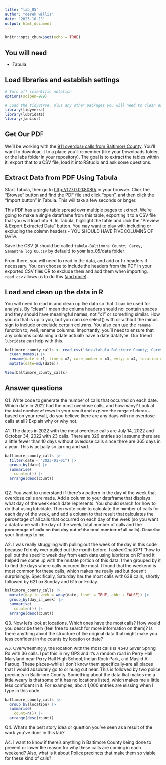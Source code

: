 ```yaml
---
title: "lab_05"
author: "derek willis"
date: "2023-10-18"
output: html_document
---
```


```r
knitr::opts_chunk$set(echo = TRUE)
```

## You will need

-   Tabula

## Load libraries and establish settings

```r
# Turn off scientific notation
options(scipen=999)

# Load the tidyverse, plus any other packages you will need to clean data and work with dates.
library(tidyverse)
library(lubridate)
library(janitor)

```

## Get Our PDF

We'll be working with the [911 overdose calls from Baltimore County](https://drive.google.com/file/d/1qkYuojGF_6WKFr5aNQxmewDzcKyOiJFr/view?usp=share_link). You'll want to download it to a place you'll remember (like your Downloads folder, or the labs folder in your repository). The goal is to extract the tables within it, export that to a CSV file, load it into RStudio and ask some questions.

## Extract Data from PDF Using Tabula

Start Tabula, then go to <http://127.0.0.1:8080/> in your browser. Click the "Browse" button and find the PDF file and click "open", and then click the "Import button" in Tabula. This will take a few seconds or longer.

This PDF has a single table spread over multiple pages to extract. We're going to make a single dataframe from this table, exporting it to a CSV file that you will load into R. In Tabula, highlight the table and click the "Preview & Export Extracted Data" button. You may want to play with including or excluding the column headers - YOU SHOULD HAVE FIVE COLUMNS OF DATA.

Save the CSV (it should be called `tabula-Baltimore County; Carey, Samantha log OD.csv` by default) to your lab_05/data folder.

From there, you will need to read in the data, and add or fix headers if necessary. You can choose to include the headers from the PDF in your exported CSV files OR to exclude them and add them when importing. `read_csv` allows us to do this ([and more](https://readr.tidyverse.org/reference/read_delim.html)).

## Load and clean up the data in R

You will need to read in and clean up the data so that it can be used for analysis. By "clean" I mean the column headers should not contain spaces and they should have meaningful names, not "x1" or something similar. How you do that is up to you, but you can use select() with or without the minus sign to include or exclude certain columns. You also can use the `rename` function to, well, rename columns. Importantly, you'll need to ensure that any columns containing a date actually have a date datatype. Our friend `lubridate` can help with this.

```r
baltimore_county_calls <- read_csv("data/tabula-Baltimore County; Carey, Samantha log OD.csv", col_names = FALSE) |>
  clean_names() |>
  rename(date = x1, time = x2, case_number = x3, evtyp = x4, location = x5) |>
  mutate(date=mdy(date)) 

View(baltimore_county_calls)
```


## Answer questions

Q1. Write code to generate the number of calls that occurred on each date. Which date in 2022 had the most overdose calls, and how many? Look at the total number of rows in your result and explore the range of dates - based on your result, do you believe there are any days with no overdose calls at all? Explain why or why not.

A1. The dates in 2022 with the most overdose calls are July 14, 2022 and October 34, 2022 with 23 calls. There are 329 entries so I assume there are a little fewer than 10 days without overdose calls since there are 365 days in a year. This is actually so jarring and sad.

```r
baltimore_county_calls |>
  filter(date < "2023-01-01") |>
  group_by(date) |>
  summarise(
    count=n()) |>
  arrange(desc(count))
  
```

Q2. You want to understand if there's a pattern in the day of the week that overdose calls are made. Add a column to your dataframe that displays what day of the week each date represents. You should search for how to do that using lubridate. Then write code to calculate the number of calls for each day of the week, and add a column to that result that calculates the percentage of all calls that occurred on each day of the week (so you want a dataframe with the day of the week, total number of calls and the percentage of calls on that day out of the total number of all calls). Describe your findings to me.

A2. I was really struggling with pulling out the week of the day in this code because I'd only ever pulled out the month before. I asked ChatGPT "how to pull out the specific week day from each date using lubridate on R" and it helped me come up with the mutate portion of this data. I then grouped by it to find the days where calls occured the most. I found that the weekend is most common for these calls, which makes me really sad but doesn't surprisingly. Specifically, Saturday has the most calls with 638 calls, shortly followed by 621 on Sunday and 615 on Friday.

```r
baltimore_county_calls |>
  mutate(day_in_week = wday(date, label = TRUE, abbr = FALSE)) |>
  group_by(day_in_week) |>
  summarise(
    count=n()) |>
  arrange(desc(count))
```

Q3. Now let's look at locations. Which ones have the most calls? How would you describe them (feel free to search for more information on them)? Is there anything about the structure of the original data that might make you less confident in the counts by location or date?

A3. Overwhelmingly, the location with the most calls is 4540 Silver Spring Rd with 36 calls. I put this in my GPS and it's a random road in Perry Hall Maryland near Perry Hall High School, Indian Rock Park, and Masjid Al-Farouq. These places--while I don't know them specifically--are all places that I would absolutely go to or hung out near. This is followed by two police precincts in Baltimore County. Something about the data that makes me a little weary is that some of it has no locations listed, which makes me a little less confident in it. For examples, about 1,000 entries are missing when I type in this code.

```r
baltimore_county_calls |>
  group_by(location) |>
  summarise(
    count=n()) |>
  arrange(desc(count))
```

Q4. What's the best story idea or question you've seen as a result of the work you've done in this lab?

A4. I want to know if there's anything in Baltimore County being done to prevent or lower the reason for why these calls are coming in each weekend? Also, what is it about Police precincts that make them so viable for these kind of calls?
